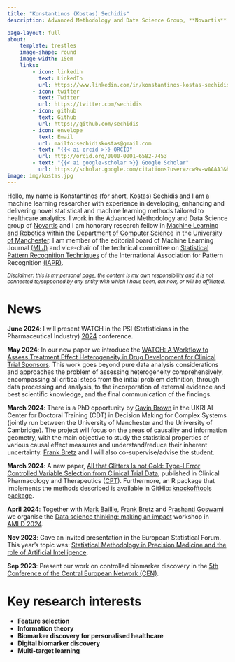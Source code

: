 ```yaml
---
title: "Konstantinos (Kostas) Sechidis"
description: Advanced Methodology and Data Science Group, **Novartis** <br> Honorary Research Fellow in Machine Learning and Robotics, **University of Manchester**

page-layout: full
about:
    template: trestles
    image-shape: round
    image-width: 15em
    links:
        - icon: linkedin
          text: LinkedIn
          url: https://www.linkedin.com/in/konstantinos-kostas-sechidis-19311657/
        - icon: twitter
          text: Twitter
          url: https://twitter.com/sechidis
        - icon: github
          text: Github
          url: https://github.com/sechidis
        - icon: envelope
          text: Email
          url: mailto:sechidiskostas@gmail.com
        - text: "{{< ai orcid >}} ORCID"
          url: http://orcid.org/0000-0001-6582-7453
        - text: "{{< ai google-scholar >}} Google Scholar"
          url: https://scholar.google.com/citations?user=zcw9w-wAAAAJ&hl=en
image: img/kostas.jpg
---
```


Hello, my name is Konstantinos (for short, Kostas) Sechidis and I am a machine learning researcher with experience in developing, enhancing and delivering novel statistical and machine learning methods tailored to healthcare analytics. I work in the Advanced Methodology and Data Science group of [Novartis](https://www.novartis.com/) and I am honorary research fellow in [Machine Learning and Robotics](https://www.cs.manchester.ac.uk/research/expertise/machine-learning-and-robotics/) within the [Department of Computer Science](https://www.cs.manchester.ac.uk/) in the [University of Manchester](https://www.manchester.ac.uk/). I am member of the editorial board of Machine Learning Journal [(MLJ)](https://www.springer.com/journal/10994/editors) and vice-chair of the technical committee on [Statistical Pattern Recognition Techniques](https://sites.google.com/view/iapr-tc1/home?pli=1) of the International Association for Pattern Recognition [(IAPR)](https://iapr.org/index.php).

<sup> *Disclaimer: this is my personal page, the content is my own responsibility and it is not connected to/supported by any entity with which I have been, am now, or will be affiliated.* </sup>

# News
**June 2024**: I will present WATCH in the PSI (Statisticians in the Pharmaceutical Industry) [2024](https://www.psiweb.org/conferences/about-the-conference) conference.

**May 2024**: In our new paper we introduce the [WATCH: A Workflow to Assess Treatment Effect Heterogeneity in Drug Development for Clinical Trial Sponsors](https://arxiv.org/abs/2405.00859). This work goes beyond pure data analysis considerations and approaches the problem of assessing heterogeneity comprehensively, encompassing all critical steps from the initial problem definition, through data processing and analysis, to the incorporation of external evidence and best scientific knowledge, and the final communication of the findings. 

**March 2024**: There is a PhD opportunity by [Gavin Brown](https://profgavinbrown.github.io/) in the UKRI AI Center for Doctoral Training (CDT) in Decision Making for Complex Systems (jointly run between the University of Manchester and the University of Cambridge). The [project](https://ai-decisions-cdt.github.io/hugo-pages/talk/2024_causaleffects_brown_sechidis_bretz/) will focus on the areas of causality and information geometry, with the main objective to study the statistical properties of various causal effect measures and understand/reduce their inherent uncertainty. [Frank Bretz](https://www.linkedin.com/in/frank-bretz-8510415/) and I will also co-supervise/advise the student.

**March 2024**: A new paper, [All that Glitters Is not Gold: Type-I Error Controlled Variable Selection from Clinical Trial Data](https://ascpt.onlinelibrary.wiley.com/doi/full/10.1002/cpt.3211), published in Clinical Pharmacology and Therapeutics ([CPT](https://ascpt.onlinelibrary.wiley.com/journal/15326535)). Furthermore, an R package that implements the methods described is available in GitHib: [knockofftools package](https://github.com/Novartis/knockofftools/tree/main).

**April 2024**: Together with  [Mark Baillie](https://bailliem.github.io), [Frank Bretz](https://www.linkedin.com/in/frank-bretz-8510415) and [Prashanti Goswami](https://www.linkedin.com/in/prashanti-goswami-she-her-15a52110/) we organise the [Data science thinking: making an impact](https://datascience-thinking.github.io/) workshop in [AMLD 2024](https://2024.appliedmldays.org/). 

**Nov 2023**: Gave an invited presentation in the European Statistical Forum. This year's topic was: [Statistical Methodology in Precision Medicine and the role of Artificial Intelligence](https://lsacademy.com/en/product/european-statistical-forum-4/).

**Sep 2023**: Present our work on controlled biomarker discovery in the [5th Conference of the Central European Network (CEN)](https://cen2023.github.io/home/index.html).

<!--
**Jan 2023**: I have been appointed vice-chair of the technical committee on [Statistical Pattern Recognition Techniques](https://sites.google.com/view/iapr-tc1/home?pli=1) of the International Association for Pattern Recognition [(IAPR)](https://iapr.org/index.php).

**Dec 2022**: Our paper on benchmarking methods for characterising treatment effect heterogeneity in clinical trials published in [Biometrical Journal](https://onlinelibrary.wiley.com/doi/full/10.1002/bimj.202100337). If you are interested on simulating datasets of heterogeneous treatment effects you can check our [benchtm](https://github.com/Sophie-Sun/benchtm) package.

**Sep 2021**: [Lasse Hansen](https://lassehansen.me/)'s work on assessing depression using speech emotion recognition systems is available in [biorxiv](https://www.biorxiv.org/content/10.1101/2021.09.01.458536v1). For those interested, Lasse's has a [twitter thread](https://twitter.com/HansenLasse94/status/1434789476623060993) that summarizes some of the main points of the paper.

**Aug 2021**: On September 13th, together with colleagues from industry and academia, we organise the second edition of [PharML](https://sites.google.com/view/pharml2021/) workshop,  colocated with [ECML-PKDD 2021](https://2021.ecmlpkdd.org/). Check the exciting program [here](https://sites.google.com/view/pharml2021/program). 

**Jul 2021**: The paper on using knockoffs for controlled predictive biomarker identification has just been published in [Statistics in Medicine](https://onlinelibrary.wiley.com/doi/10.1002/sim.9134). For those interested, check out an earlier [work](https://onlinelibrary.wiley.com/doi/full/10.1002/sim.8955) from our group (Advanced Methodology and Data Science in Novartis) where the sequential knockoffs algorithm was introduced.

Apr 2021: The paper of my post-doc in Roche is published and open access in Artificial Intelligence in Medicine.

Oct 2020: I am now member of the editorial board of the Machine Learning Journal (MLJ). I also joined the Subgroup Analysis special interest group, which is sponsored by the European Federation of Statisticians in the Pharmaceutical Industry (EFSPI) and the Statisticians in the Pharmaceutical Industry (PSI) organisation.

Sept 2020: On the September 18th I will present on the Statistical Learning workshop organised by the Data Mining and Machine Learning group of the University of Geneva. The aim of the workshop is to bring together the research communities of statistics and machine learning to foster a discussion between the two fields and develop research synergies. For more details and registration see here.

June 2020: I joined Novartis’ Advanced Methodology and Data Science (AMDS) group, where I focus on developing novel machine learning methods with the aim of improving drug development in multiple projects. Furthermore, in collaboration with data scientists and biostatisticians, we work to ensure that state-of-the-art statistical and machine learning methods are used at the trial and project level.

-->
# Key research interests

-   **Feature selection**
-   **Information theory**
-   **Biomarker discovery for personalised healthcare**
-   **Digital biomarker discovery**
-   **Multi-target learning**
